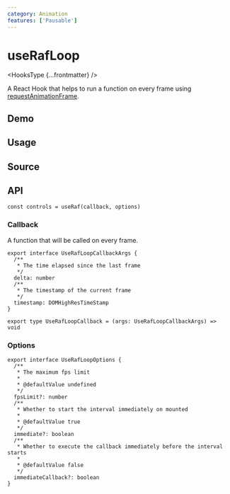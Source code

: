 ```yaml
---
category: Animation
features: ['Pausable']
---
```


# useRafLoop


<HooksType {...frontmatter} />

A React Hook that helps to run a function on every frame using [requestAnimationFrame](https://developer.mozilla.org/en-US/docs/Web/API/window/requestAnimationFrame).

## Demo


<App />

## Usage



## Source


<Source />

## API

```tsx
const controls = useRaf(callback, options)
```

### Callback

A function that will be called on every frame.

```tsx
export interface UseRafLoopCallbackArgs {
  /**
   * The time elapsed since the last frame
   */
  delta: number
  /**
   * The timestamp of the current frame
   */
  timestamp: DOMHighResTimeStamp
}

export type UseRafLoopCallback = (args: UseRafLoopCallbackArgs) => void
```

### Options

```tsx
export interface UseRafLoopOptions {
  /**
   * The maximum fps limit
   *
   * @defaultValue undefined
   */
  fpsLimit?: number
  /**
   * Whether to start the interval immediately on mounted
   *
   * @defaultValue true
   */
  immediate?: boolean
  /**
   * Whether to execute the callback immediately before the interval starts
   *
   * @defaultValue false
   */
  immediateCallback?: boolean
}
```
